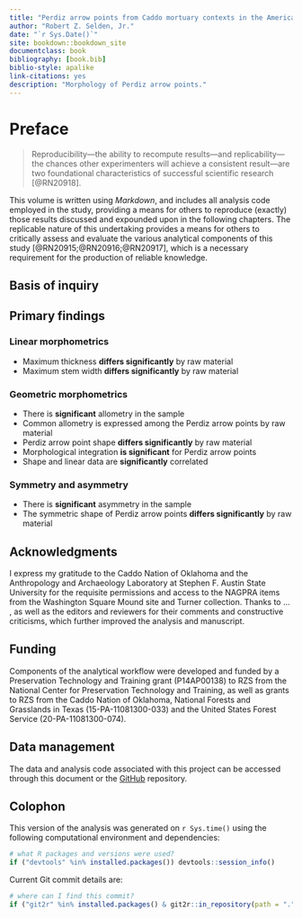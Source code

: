 ```yaml
--- 
title: "Perdiz arrow points from Caddo mortuary contexts in the American Southeast: Linear and landmark geometric morphometrics"
author: "Robert Z. Selden, Jr."
date: "`r Sys.Date()`"
site: bookdown::bookdown_site
documentclass: book
bibliography: [book.bib]
biblio-style: apalike
link-citations: yes
description: "Morphology of Perdiz arrow points."
---
```


# Preface {-}

>Reproducibility---the ability to recompute results---and replicability---the chances other experimenters will achieve a consistent result---are two foundational characteristics of successful scientific research [@RN20918].

This volume is written using _Markdown_, and includes all analysis code employed in the study, providing a means for others to reproduce (exactly) those results discussed and expounded upon in the following chapters. The replicable nature of this undertaking provides a means for others to critically assess and evaluate the various analytical components of this study [@RN20915;@RN20916;@RN20917], which is a necessary requirement for the production of reliable knowledge.

## Basis of inquiry



## Primary findings

### Linear morphometrics
* Maximum thickness **differs significantly** by raw material
* Maximum stem width **differs significantly** by raw material

### Geometric morphometrics
* There is **significant** allometry in the sample
* Common allometry is expressed among the Perdiz arrow points by raw material
* Perdiz arrow point shape **differs significantly** by raw material
* Morphological integration **is significant** for Perdiz arrow points
* Shape and linear data are **significantly** correlated

### Symmetry and asymmetry
* There is **significant** asymmetry in the sample
* The symmetric shape of Perdiz arrow points **differs significantly** by raw material

## Acknowledgments

I express my gratitude to the Caddo Nation of Oklahoma and the Anthropology and Archaeology Laboratory at Stephen F. Austin State University for the requisite permissions and access to the NAGPRA items from the Washington Square Mound site and Turner collection. Thanks to ... , as well as the editors and reviewers for their comments and constructive criticisms, which further improved the analysis and manuscript.

## Funding

Components of the analytical workflow were developed and funded by a Preservation Technology and Training grant (P14AP00138) to RZS from the National Center for Preservation Technology and Training, as well as grants to RZS from the Caddo Nation of Oklahoma, National Forests and Grasslands in Texas (15-PA-11081300-033) and the United States Forest Service (20-PA-11081300-074).

## Data management

The data and analysis code associated with this project can be accessed through this document or the [GitHub](https://github.com/aksel-blaise/perdiz.3) repository.

## Colophon

This version of the analysis was generated on `r Sys.time()` using the following computational environment and dependencies: 

```r
# what R packages and versions were used?
if ("devtools" %in% installed.packages()) devtools::session_info()
```

Current Git commit details are:

```r
# where can I find this commit? 
if ("git2r" %in% installed.packages() & git2r::in_repository(path = ".")) git2r::repository(here::here())  
```
